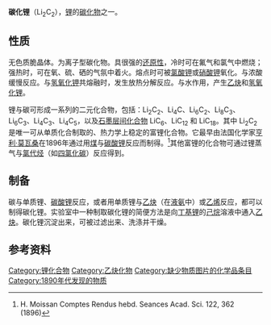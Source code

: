 {{chembox
| Name = 碳化锂
| ImageFile = lithium carbide.png
| ImageSize = 120px
| ImageName = 碳化锂
| OtherNames = 乙炔锂<br />二碳化二锂
| Section1 = {{Chembox Identifiers
| CASNo = 1070-75-3
| CASNo_Ref = {{cascite|correct|??}}
|   InChI1  =  1/C2.2Li/c1-2;;/q-2;2*+1
|  InChIKey1  =  ARNWQMJQALNBBV-UHFFFAOYAB
|   ChemSpiderID  =  59503
|    ChemSpiderID_Ref  = {{chemspidercite|correct|chemspider}}|  EINECS  =  213-980-1
|  PubChem  =  66115
|   StdInChI_Ref  = {{stdinchicite|correct|chemspider}}|  StdInChI  =  1S/C2.2Li/c1-2;;/q-2;2*+1
|  StdInChIKey_Ref  = {{stdinchicite|correct|chemspider}}|  StdInChIKey  =  ARNWQMJQALNBBV-UHFFFAOYSA-N
|  SMILES  =  [Li+].[Li+].[C-]#[C-]
|   InChI  =  1S/C2.2Li/c1-2;;/q-2;2*+1
|   InChIKey  =  ARNWQMJQALNBBV-UHFFFAOYSA-N
}}
| Section2 = {{Chembox Properties
| Formula = Li<sub>2</sub>C<sub>2</sub>
| MolarMass = 37.9034
| Density = 1.3 g/cm³<ref>{{cite journal | title = Zur Kenntnis des Lithiumacetylids | author = R. Juza; V. Wehle; H.-U. Schuster | journal = [[Zeitschrift_für_anorganische_und_allgemeine_Chemie|Zeitschrift für anorganische und allgemeine Chemie]] | year = 1967 | volume = 352 | pages = 252 | doi = 10.1002/zaac.19673520506}}</ref>
| Solvent =
| SolubleOther =
| MeltingPt = > 550°C
| BoilingPt = }}
}}

'''碳化锂'''（Li<sub>2</sub>C<sub>2</sub>），[[锂|锂]]的[[碳化物|碳化物]]之一。

== 性质 ==

无色质脆晶体。为离子型碳化物。具很强的[[还原性|还原性]]，冷时可在氟气和氯气中燃烧；强热时，可在氧、硫、硒的气氛中着火。熔点时可被[[氯酸钾|氯酸钾]]或[[硝酸钾|硝酸钾]]氧化。与浓酸缓慢反应。与[[氢氧化钾|氢氧化钾]]共熔融时，发生放热分解反应。与水作用，产生[[乙炔|乙炔]]和[[氢氧化锂|氢氧化锂]]。

锂与碳可形成一系列的二元化合物，包括：Li<sub>2</sub>C<sub>2</sub>、Li<sub>4</sub>C、Li<sub>6</sub>C<sub>2</sub>、Li<sub>8</sub>C<sub>3</sub>、Li<sub>6</sub>C<sub>3</sub>、Li<sub>4</sub>C<sub>3</sub>、Li<sub>4</sub>C<sub>5</sub>，以及[[石墨层间化合物|石墨层间化合物]] LiC<sub>6</sub>、LiC<sub>12</sub> 和 LiC<sub>18</sub>。其中 Li<sub>2</sub>C<sub>2</sub> 是唯一可从单质化合制取的、热力学上稳定的富锂化合物。它最早由法国化学家[[亨利·莫瓦桑|亨利·莫瓦桑]]在1896年通过用[[煤|煤]]与[[碳酸锂|碳酸锂]]反应而制得。<ref> H. Moissan Comptes Rendus hebd. Seances Acad. Sci. 122, 362 (1896)</ref>其他富锂的化合物可通过锂蒸气与[[氯代烃|氯代烃]]（如[[四氯化碳|四氯化碳]]）反应得到。

== 制备 ==

碳与单质锂、[[碳酸锂|碳酸锂]]反应，或者用单质锂与[[乙炔|乙炔]]（在[[液氨|液氨]]中）或[[乙烯|乙烯]]反应，都可以制得碳化锂。实验室中一种制取碳化锂的简便方法是向[[丁基锂|丁基锂]]的[[己烷|己烷]]溶液中通入[[乙炔|乙炔]]。碳化锂沉淀出来，可被过滤出来、洗涤并干燥。

== 参考资料 ==
{{reflist}}
{{鋰化合物}}
{{碳化物}}

[[Category:锂化合物|Category:锂化合物]]
[[Category:乙炔化物|Category:乙炔化物]]
[[Category:缺少物质图片的化学品条目|Category:缺少物质图片的化学品条目]]
[[Category:1890年代发现的物质|Category:1890年代发现的物质]]